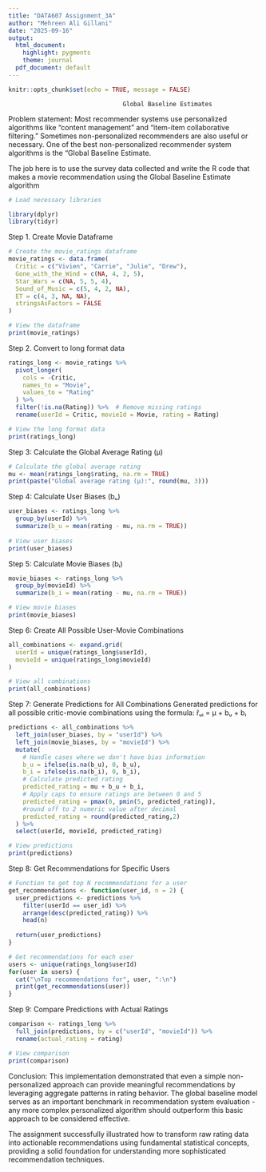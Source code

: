 ---
title: "DATA607 Assignment_3A"
author: "Mehreen Ali Gillani"
date: "2025-09-16"
output:
  html_document:
    highlight: pygments
    theme: journal
  pdf_document: default
---

```{r setup, include=FALSE}
knitr::opts_chunk$set(echo = TRUE, message = FALSE)
```

                                    Global Baseline Estimates

Problem statement: Most recommender systems use personalized algorithms like “content management” and “item-item collaborative filtering.” Sometimes non-personalized recommenders are also useful or necessary. One of the best non-personalized recommender system algorithms is the “Global Baseline Estimate.

The job here is to use the survey data collected and write the R code that makes a movie recommendation using the Global Baseline Estimate algorithm

```{r}
# Load necessary libraries

library(dplyr)
library(tidyr)

```


Step 1. Create Movie Dataframe
```{r create-movie-dataframe}
# Create the movie_ratings dataframe
movie_ratings <- data.frame(
  Critic = c("Vivien", "Carrie", "Julie", "Drew"),
  Gone_with_the_Wind = c(NA, 4, 2, 5),
  Star_Wars = c(NA, 5, 5, 4),
  Sound_of_Music = c(5, 4, 2, NA),
  ET = c(4, 3, NA, NA),
  stringsAsFactors = FALSE
)

# View the dataframe
print(movie_ratings)
```

Step 2. Convert to long format data
```{r}
ratings_long <- movie_ratings %>%
  pivot_longer(
    cols = -Critic,
    names_to = "Movie",
    values_to = "Rating"
  ) %>%
  filter(!is.na(Rating)) %>%  # Remove missing ratings
  rename(userId = Critic, movieId = Movie, rating = Rating)

# View the long format data
print(ratings_long)
```

Step 3: Calculate the Global Average Rating (μ)
```{r}
# Calculate the global average rating
mu <- mean(ratings_long$rating, na.rm = TRUE)
print(paste("Global average rating (μ):", round(mu, 3)))

```

Step 4: Calculate User Biases (bᵤ)
```{r user_biases}
user_biases <- ratings_long %>%
  group_by(userId) %>%
  summarize(b_u = mean(rating - mu, na.rm = TRUE))
 
# View user biases
print(user_biases)

```

Step 5: Calculate Movie Biases (bᵢ)
```{r movie_biase}
movie_biases <- ratings_long %>%
  group_by(movieId) %>%
  summarize(b_i = mean(rating - mu, na.rm = TRUE))

# View movie biases
print(movie_biases)

```

Step 6: Create All Possible User-Movie Combinations
```{r}
all_combinations <- expand.grid(
  userId = unique(ratings_long$userId),
  movieId = unique(ratings_long$movieId)
)

# View all combinations
print(all_combinations)

```

Step 7: Generate Predictions for All Combinations
Generated predictions for all possible critic-movie combinations using the formula:
r̂ᵤᵢ = μ + bᵤ + bᵢ
```{r}
predictions <- all_combinations %>%
  left_join(user_biases, by = "userId") %>%
  left_join(movie_biases, by = "movieId") %>%
  mutate(
    # Handle cases where we don't have bias information
    b_u = ifelse(is.na(b_u), 0, b_u),
    b_i = ifelse(is.na(b_i), 0, b_i),
    # Calculate predicted rating
    predicted_rating = mu + b_u + b_i,
    # Apply caps to ensure ratings are between 0 and 5
    predicted_rating = pmax(0, pmin(5, predicted_rating)),
    #round off to 2 numeric value after decimal 
    predicted_rating = round(predicted_rating,2)
  ) %>%
  select(userId, movieId, predicted_rating)

# View predictions
print(predictions)
```

Step 8: Get Recommendations for Specific Users
```{r}

# Function to get top N recommendations for a user
get_recommendations <- function(user_id, n = 2) {
  user_predictions <- predictions %>%
    filter(userId == user_id) %>%
    arrange(desc(predicted_rating)) %>%
    head(n)
  
  return(user_predictions)
}

# Get recommendations for each user
users <- unique(ratings_long$userId)
for(user in users) {
  cat("\nTop recommendations for", user, ":\n")
  print(get_recommendations(user))
}

```

Step 9: Compare Predictions with Actual Ratings
```{r}
comparison <- ratings_long %>%
  full_join(predictions, by = c("userId", "movieId")) %>%
  rename(actual_rating = rating)

# View comparison
print(comparison)

```



Conclusion:
This implementation demonstrated that even a simple non-personalized approach can provide meaningful recommendations by leveraging aggregate patterns in rating behavior. The global baseline model serves as an important benchmark in recommendation system evaluation - any more complex personalized algorithm should outperform this basic approach to be considered effective.

The assignment successfully illustrated how to transform raw rating data into actionable recommendations using fundamental statistical concepts, providing a solid foundation for understanding more sophisticated recommendation techniques.
